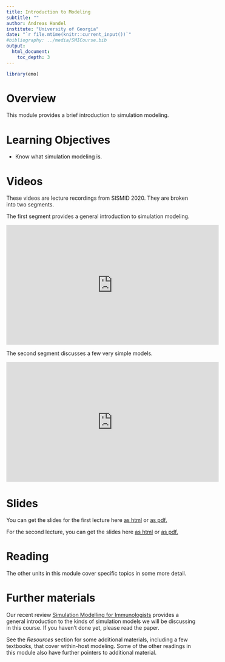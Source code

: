 ```yaml
---
title: Introduction to Modeling
subtitle: ""
author: Andreas Handel
institute: "University of Georgia"
date: "`r file.mtime(knitr::current_input())`"
#bibliography: ../media/SMICourse.bib
output: 
  html_document:
    toc_depth: 3
---
```


```r
library(emo)
```


# Overview
This module provides a brief introduction to simulation modeling.

# Learning Objectives
* Know what simulation modeling is.


# Videos

These videos are lecture recordings from SISMID 2020. They are broken into two segments. 

The first segment provides a general introduction to simulation modeling.

<p>
<iframe width="560" height="315" src="https://www.youtube.com/embed/BxSSU-uHjUQ" frameborder="0" allow="accelerometer; autoplay; encrypted-media; gyroscope; picture-in-picture" allowfullscreen></iframe>
</p>


The second segment discusses a few very simple models.

<p>
<iframe width="560" height="315" src="https://www.youtube.com/embed/sIYiFAfMH08" frameborder="0" allow="accelerometer; autoplay; encrypted-media; gyroscope; picture-in-picture" allowfullscreen></iframe>
</p>

# Slides
You can get the slides for the first lecture here [as html](./slides/Introduction_to_Modeling_Slides.html) or [as pdf.](./slides/Introduction_to_Modeling_Slides.pdf)

For the second lecture, you can get the slides here [as html](./slides/Simple_Models_Slides.html) or [as pdf.](./slides/Simple_Models_Slides.pdf)



# Reading

The other units in this module cover specific topics in some more detail.


# Further materials

Our recent review [Simulation Modelling for Immunologists](https://handelgroup.uga.edu/publication/2020-handel-natrevimm/) provides a general introduction to the kinds of simulation models we will be discussing in this course. If you haven't done yet, please read the paper. 

See the _Resources_ section for some additional materials, including a few textbooks, that cover within-host modeling. Some of the other readings in this module also have further pointers to additional material.
